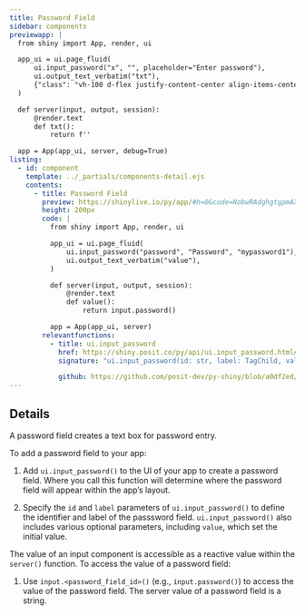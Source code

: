 ```yaml
---
title: Password Field
sidebar: components
previewapp: |
  from shiny import App, render, ui

  app_ui = ui.page_fluid(
      ui.input_password("x", "", placeholder="Enter password"),
      ui.output_text_verbatim("txt"),
      {"class": "vh-100 d-flex justify-content-center align-items-center px-4 flex-column"}
  )

  def server(input, output, session):
      @render.text
      def txt():
          return f''

  app = App(app_ui, server, debug=True)
listing:
  - id: component
    template: ../_partials/components-detail.ejs
    contents:
      - title: Password Field
        preview: https://shinylive.io/py/app/#h=0&code=NobwRAdghgtgpmAXGKAHVA6VBPMAaMAYwHsIAXOcpMAMwCdiYACAZwAsBLCbJjmVYnTJMAgujxM6lACZw6EgK4cAOhFVpUAfSVMAvEyVYoAcziaaAGyXSAFKqYODHDF1QKym1FBYsA7oNtlMC8ffzppIIkgyKYgmGwQvwCARiCASgwoaWlNQgtvFjtgsgBaAFYmGAAPEqh3YiYKKtLCSgo6dLx7R0NidzcPJo8ANzkAIygyPiLhqCs4Tu6HECC8gqDEWLBhthLkgAZ9pgArBRYpmmwSknI267a5JjmOYwgSjgoYFnvbuiZUGplIIAX1UGSyOTWPiK8Vq9UacGaP3a6VUaIgshorDkozoNlc7gkfTIAwkLDgPg4pDSiCWTAAAsSBnT6VIMXIMEM6ZimLN5jYaXTHJI4GQFHQILwIAMjKEAgL0ep0HpROgbBptBwyTi5GkwMCALpAA
        height: 200px
        code: |
          from shiny import App, render, ui

          app_ui = ui.page_fluid(
              ui.input_password("password", "Password", "mypassword1"), #<<
              ui.output_text_verbatim("value"),
          )

          def server(input, output, session):
              @render.text
              def value():
                  return input.password()

          app = App(app_ui, server)
        relevantfunctions:
          - title: ui.input_password
            href: https://shiny.posit.co/py/api/ui.input_password.html#shiny.ui.input_password
            signature: "ui.input_password(id: str, label: TagChild, value: str = '', width: Optional = None, placeholder: Optional = None)"

            github: https://github.com/posit-dev/py-shiny/blob/a0df2ed/shiny/ui/_input_password.py#L12-L64
---
```


:::{#component}
:::

## Details

A password field creates a text box for password entry. 

To add a password field to your app:

  1. Add `ui.input_password()` to the UI of your app to create a password field. Where you call this function will determine where the password field will appear within the app's layout. 

  2. Specify the `id` and `label` parameters of `ui.input_password()` to define the identifier and label of the passsword field. `ui.input_password()` also includes various optional parameters, including `value`, which set the initial value.

The value of an input component is accessible as a reactive value within the `server()` function. To access the value of a password field:

  1. Use `input.<password_field_id>()` (e.g., `input.password()`) to access the value of the password field. The server value of a password field is a string. 


